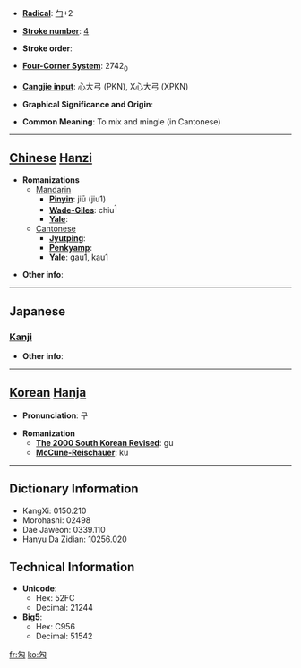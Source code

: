 * '''[[Wiktionary:Chinese radical index| Radical]]''': [[Wiktionary:Chinese radical index 勹|勹]]+2

* '''[[Wiktionary:Chinese total strokes index|Stroke number]]''': [[Wiktionary:Chinese total strokes index 4|4]]

* '''Stroke order''': 

* '''[[Wiktionary:Chinese four corner index|Four-Corner System]]''': 2742<sub>0</sub>

* '''[[Wiktionary:Chinese Cangjie index|Cangjie input]]''': 心大弓 (PKN), X心大弓 (XPKN)

* '''Graphical Significance and Origin''': 

* '''Common Meaning''': To mix and mingle (in Cantonese)

----

== [[Chinese]] [[Hanzi]] ==

* '''Romanizations'''
** [[Mandarin]]
*** '''[[Pinyin]]''': jiū (jiu1)
*** '''[[Wade-Giles]]''': chiu<sup>1</sup>
*** '''[[Yale]]''': 
**[[Cantonese]]
***'''[[Jyutping]]''':
***'''[[Penkyamp]]''': 
***'''[[Yale]]''': gau1, kau1

* '''Other info''': 

----

==Japanese==
===[[Kanji]]===
{{kanji|on readings=[[きゅう]] (kyū), [[く]] (ku)
|kun readings=[[あつめる]] (atsumeru), [[あつまる]] (atsumaru)
}}

* '''Other info''':  

----

== [[Korean]] [[Hanja]] ==

* '''Pronunciation''': 구

* '''Romanization'''
** '''[[The 2000 South Korean Revised Romanization|The 2000 South Korean Revised]]''': gu
** '''[[McCune-Reischauer]]''': ku

----

== Dictionary Information ==

* KangXi: 0150.210
* Morohashi: 02498
* Dae Jaweon: 0339.110
* Hanyu Da Zidian: 10256.020

== Technical Information ==

* '''Unicode''':
** Hex: 52FC
** Decimal: 21244
* '''Big5''':
** Hex: C956
** Decimal: 51542

[[fr:勼]]
[[ko:勼]]